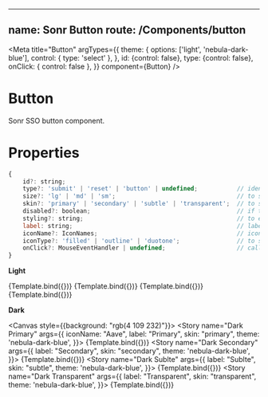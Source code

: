 
<!-- Button.stories.mdx -->


---
name: Sonr Button
route: /Components/button
---

<Meta
  title="Button"
  argTypes={{
    theme: {
      options: ['light', 'nebula-dark-blue'],
      control: {
        type: 'select'
      },
    },
    id: {control: false},
    type: {control: false},
    onClick: { control: false },
  }}
  component={Button}
/>

# Button
Sonr SSO button component.

# Properties
```js
{
    id?: string;
    type?: 'submit' | 'reset' | 'button' | undefined;           // identifier
    size?: 'lg' | 'md' | 'sm';                                  // to set the height of the button, based on the Tailwind.css height h-10, h-8 and h-6 (default 'md')
    skin?: 'primary' | 'secondary' | 'subtle' | 'transparent';  // to set the overal display of the button in terms of colors (default 'primary')
    disabled?: boolean;                                         // if the button is disabled
    styling?: string;                                           // to expand the styling with your custom css classes
    label: string;                                              // label for the button
    iconName?: IconNames;                                       // icon to be displayed, the color will be subjected to the 'skin' propperty, and size will follow the 'size' propperty
    iconType?: 'filled' | 'outline' | 'duotone';                // to set the icon variation for the name you provided (default 'filled' but only applied when with 'iconName')
    onClick?: MouseEventHandler | undefined;                    // callback function
}
```


**Light**

<Canvas>
    <Story name="Primary"
      args={{
        iconName: "Aave",
        label: "Primary",
        skin: "primary",
    }}>
        {Template.bind({})}
    </Story>
    <Story name="Secondary"
      args={{
        label: "Secondary",
        skin: "secondary",
    }}>
        {Template.bind({})}
    </Story>
    <Story name="Sublte"
      args={{
        label: "Sublte",
        skin: "subtle",
    }}>
        {Template.bind({})}
    </Story>
    <Story name="Transparent"
      args={{
        label: "Transparent",
        skin: "transparent",
    }}>
        {Template.bind({})}
    </Story>
</Canvas>

**Dark**

<Canvas style={{background: "rgb(4 109 232)"}}>
    <Story name="Dark Primary"
      args={{
        iconName: "Aave",
        label: "Primary",
        skin: "primary",
        theme: 'nebula-dark-blue',
    }}>
        {Template.bind({})}
    </Story>
    <Story name="Dark Secondary"
      args={{
        label: "Secondary",
        skin: "secondary",
        theme: 'nebula-dark-blue',
    }}>
        {Template.bind({})}
    </Story>
    <Story name="Dark Sublte"
      args={{
        label: "Sublte",
        skin: "subtle",
        theme: 'nebula-dark-blue',
    }}>
        {Template.bind({})}
    </Story>
    <Story name="Dark Transparent"
      args={{
        label: "Transparent",
        skin: "transparent",
        theme: 'nebula-dark-blue',
    }}>
        {Template.bind({})}
    </Story>
</Canvas>
